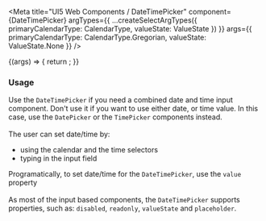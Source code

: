 

<Meta
  title="UI5 Web Components / DateTimePicker"
  component={DateTimePicker}
  argTypes={{
    ...createSelectArgTypes({ primaryCalendarType: CalendarType, valueState: ValueState })
  }}
  args={{
    primaryCalendarType: CalendarType.Gregorian,
    valueState: ValueState.None
  }}
/>

<DocsHeader />

<Canvas>
  <Story name="Default">
    {(args) => {
      return <DateTimePicker {...args} />;
    }}
  </Story>
</Canvas>

<ArgsTable story="." />
<div style={{fontFamily:'var(--sapFontFamily)', fontSize:'var(--sapFontSize)', color:'var(--sapTextColor)'}}>
<h3>Usage</h3>

Use the <code>DateTimePicker</code> if you need a combined date and time input component. Don't use it if you want to
use either date, or time value. In this case, use the <code>DatePicker</code> or the <code>TimePicker</code> components
instead. <br /><br />
The user can set date/time by:
<ul>
  <li>using the calendar and the time selectors</li>
  <li>typing in the input field</li>
</ul>

Programatically, to set date/time for the <code>DateTimePicker</code>, use the <code>value</code> property <br /><br />
As most of the input based components, the <code>DateTimePicker</code> supports properties, such as:
<code>disabled</code>, <code>readonly</code>, <code>valueState</code> and <code>placeholder</code>.
</div>